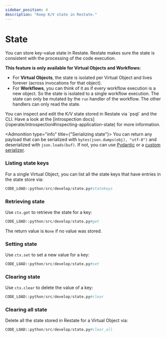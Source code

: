 ```yaml
---
sidebar_position: 4
description: "Keep K/V state in Restate."
---
```



# State
You can store key-value state in Restate.
Restate makes sure the state is consistent with the processing of the code execution.

**This feature is only available for Virtual Objects and Workflows:**
- For **Virtual Objects**, the state is isolated per Virtual Object and lives forever (across invocations for that object).
- For **Workflows**, you can think of it as if every workflow execution is a new object. So the state is isolated to a single workflow execution. The state can only be mutated by the `run` handler of the workflow. The other handlers can only read the state.

<Admonition type="info" title="Command-line introspection">
    You can inspect and edit the K/V state stored in Restate via `psql` and the CLI.
    Have a look at the [introspection docs](/operate/introspection#inspecting-application-state) for more information.
</Admonition>

<Admonition type="info" title={"Serializing state"}>
    You can return any payload that can be serialized with `bytes(json.dumps(obj), "utf-8")` and deserialized with `json.loads(buf)`.
    If not, you can use [Pydantic](/develop/python/serialization#pydantic) or a [custom serializer](/develop/python/serialization#custom-serialization).
</Admonition>

### Listing state keys
For a single Virtual Object, you can list all the state keys that have entries in the state store via:

```python
CODE_LOAD::python/src/develop/state.py#statekeys
```

### Retrieving state
Use `ctx.get` to retrieve the state for a key:

```python
CODE_LOAD::python/src/develop/state.py#get
```

The return value is `None` if no value was stored.

### Setting state
Use `ctx.set` to set a new value for a key:

```python
CODE_LOAD::python/src/develop/state.py#set
```

### Clearing state
Use `ctx.clear` to delete the value of a key:

```python
CODE_LOAD::python/src/develop/state.py#clear
```

### Clearing all state

Delete all the state stored in Restate for a Virtual Object via:

```python
CODE_LOAD::python/src/develop/state.py#clear_all
```
